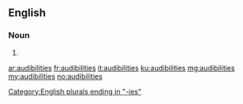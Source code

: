 ==English==

===Noun===
{{head|en|plural}}

# {{plural of|audibility|lang=en|nocat=1}}

[[Category:English plurals ending in "-ies"]]

[[ar:audibilities]]
[[fr:audibilities]]
[[it:audibilities]]
[[ku:audibilities]]
[[mg:audibilities]]
[[my:audibilities]]
[[no:audibilities]]